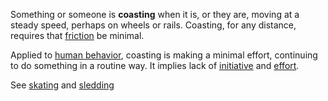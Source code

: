 Something or someone is '''coasting''' when it is, or they are, moving at a steady speed, perhaps on wheels or rails. Coasting, for any distance, requires that [[friction]] be minimal.

Applied to [[human behavior]], coasting is making a minimal effort, continuing to do something in a routine way. It implies lack of [[initiative]] and [[effort]].

See [[skating]] and [[sledding]]

{{Uncategorized|date=November 2007}}